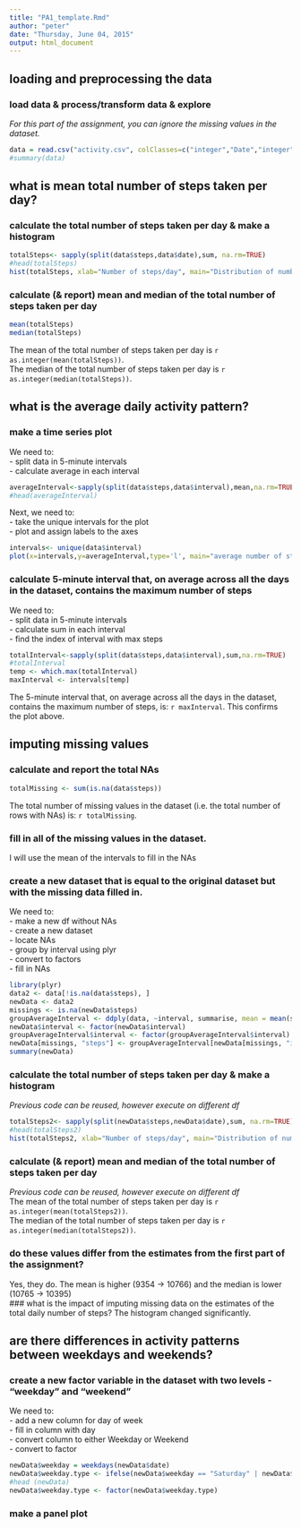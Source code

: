 ```yaml
---
title: "PA1_template.Rmd"
author: "peter"
date: "Thursday, June 04, 2015"
output: html_document
---
```

## loading and preprocessing the data
### load data & process/transform data & explore
*For this part of the assignment, you can ignore the missing values in the dataset.*  

```r
data = read.csv("activity.csv", colClasses=c("integer","Date","integer"))
#summary(data)
```

## what is mean total number of steps taken per day?
### calculate the total number of steps taken per day & make a histogram

```r
totalSteps<- sapply(split(data$steps,data$date),sum, na.rm=TRUE)
#head(totalSteps)
hist(totalSteps, xlab="Number of steps/day", main="Distribution of number of steps taken each day")
```

### calculate (& report) mean and median of the total number of steps taken per day

```r
mean(totalSteps)
median(totalSteps)
```

The mean of the total number of steps taken per day is `r as.integer(mean(totalSteps))`.  
The median of the total number of steps taken per day is `r as.integer(median(totalSteps))`.  

## what is the average daily activity pattern?

###  make a time series plot 

We need to:    
- split data in 5-minute intervals    
- calculate average in each interval  

```r
averageInterval<-sapply(split(data$steps,data$interval),mean,na.rm=TRUE)
#head(averageInterval)
```

Next, we need to:  
- take the unique intervals for the plot  
- plot and assign labels to the axes  

```r
intervals<- unique(data$interval)
plot(x=intervals,y=averageInterval,type='l', main="average number of steps taken, averaged across all days", xlab='intervals (5 minutes)',ylab='number of steps average')
```

### calculate 5-minute interval that, on average across all the days in the dataset, contains the maximum number of steps

We need to:  
- split data in 5-minute intervals  
- calculate sum in each interval  
- find the index of interval with max steps

```r
totalInterval<-sapply(split(data$steps,data$interval),sum,na.rm=TRUE)
#totalInterval
temp <- which.max(totalInterval)
maxInterval <- intervals[temp]
```

The 5-minute interval that, on average across all the days in the dataset, contains the maximum number of steps, is: `r maxInterval`. This confirms the plot above.  

## imputing missing values
### calculate and report the total NAs

```r
totalMissing <- sum(is.na(data$steps))
```

The total number of missing values in the dataset (i.e. the total number of rows with NAs) is: `r totalMissing`.

### fill in all of the missing values in the dataset. 
I will use the mean of the intervals to fill in the NAs

### create a new dataset that is equal to the original dataset but with the missing data filled in.
We need to:   
- make a new df without NAs  
- create a new dataset  
- locate NAs  
- group by interval using plyr  
- convert to factors  
- fill in NAs  

```r
library(plyr)
data2 <- data[!is.na(data$steps), ]
newData <- data2
missings <- is.na(newData$steps)
groupAverageInterval <- ddply(data, ~interval, summarise, mean = mean(steps))
newData$interval <- factor(newData$interval)
groupAverageInterval$interval <- factor(groupAverageInterval$interval)
newData[missings, "steps"] <- groupAverageInterval[newData[missings, "interval"], "mean"]
summary(newData)
```

### calculate the total number of steps taken per day & make a histogram
*Previous code can be reused, however execute on different df*  
```r
totalSteps2<- sapply(split(newData$steps,newData$date),sum, na.rm=TRUE)
#head(totalSteps2)
hist(totalSteps2, xlab="Number of steps/day", main="Distribution of number of steps taken each day")
```

### calculate (& report) mean and median of the total number of steps taken per day  
*Previous code can be reused, however execute on different df*  
The mean of the total number of steps taken per day is `r as.integer(mean(totalSteps2))`.  
The median of the total number of steps taken per day is `r as.integer(median(totalSteps2))`.

### do these values differ from the estimates from the first part of the assignment? 
Yes, they do. The mean is higher (9354 -> 10766) and the median is lower (10765 -> 10395)  
### what is the impact of imputing missing data on the estimates of the total daily number of steps?
The histogram changed significantly.

## are there differences in activity patterns between weekdays and weekends?

### create a new factor variable in the dataset with two levels - "weekday" and "weekend"
We need to:  
- add a new column for day of week  
- fill in column with day  
- convert column to either Weekday or Weekend  
- convert  to factor  
```r
newData$weekday = weekdays(newData$date)
newData$weekday.type <- ifelse(newData$weekday == "Saturday" | newData$weekday == "Sunday", "Weekend", "Weekday")
#head (newData)
newData$weekday.type <- factor(newData$weekday.type)
```

### make a panel plot

